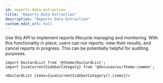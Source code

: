 ```yaml
---
id: reports-data-extraction
title: "Reports Data Extraction"
description: "Reports Data Extraction"
custom_edit_url: null
---
```




Use this API to implement reports lifecycle managing and monitoring.
With this functionality in place, users can run reports, view their results, and cancel reports in progress. 
This can be potentially helpful for auditing purposes. 




```mdx-code-block
import DocCardList from '@theme/DocCardList';
import {useCurrentSidebarCategory} from '@docusaurus/theme-common';

<DocCardList items={useCurrentSidebarCategory().items}/>
```
      